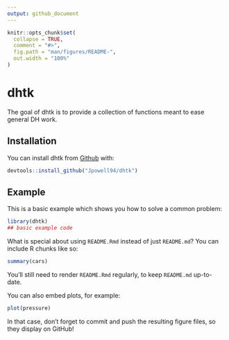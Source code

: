 ```yaml
---
output: github_document
---
```


<!-- README.md is generated from README.Rmd. Please edit that file -->

```r
knitr::opts_chunk$set(
  collapse = TRUE,
  comment = "#>",
  fig.path = "man/figures/README-",
  out.width = "100%"
)
```

# dhtk

<!-- badges: start -->
<!-- badges: end -->

The goal of dhtk is to provide a collection of functions meant to ease general DH work.

## Installation

You can install dhtk from [Github](https://github.com) with:

``` r
devtools::install_github("Jpowell94/dhtk")
```

## Example

This is a basic example which shows you how to solve a common problem:

```r
library(dhtk)
## basic example code
```

What is special about using `README.Rmd` instead of just `README.md`? You can include R chunks like so:

```r
summary(cars)
```

You'll still need to render `README.Rmd` regularly, to keep `README.md` up-to-date.

You can also embed plots, for example:

```r
plot(pressure)
```

In that case, don't forget to commit and push the resulting figure files, so they display on GitHub!
